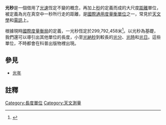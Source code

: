 '''光秒'''是一個借用了[[光速|光速]]恆定不變的概念，再加上[[秒|秒]]的定義而成的大尺度[[長度|距離]]單位，被定義為光在真空中一秒所行走的距離，是[[國際通用度量衡單位|國際通用度量衡單位]]之一，常見於[[天文學|天文學]]和[[電訊|電訊]]上。

根據現時[[國際度量衡局|國際度量衡局]]的定義，一光秒恆定於299,792,458米<ref>{{Cite book|title=The International System of Units (SI)|publisher=International Bureau of Weights and Measures|year=2006|isbn=9-282-22213-6|pages=112|url=http://www.bipm.org/utils/common/pdf/si_brochure_8_en.pdf|edition=8th ed.|archivedate=2013-11-05|archiveurl=https://web.archive.org/web/20131105051930/http://www.bipm.org/utils/common/pdf/si_brochure_8_en.pdf|deadurl=no}}</ref>。以光秒為基礎，我們還可以導引出其他單位的長度，小至[[光納秒|光納秒]]到較長的[[光分|光分]]、[[光時|光時]]和[[光日|光日]]。這些單位，不時都會在科普出版物裡出現。

== 參見 ==
* [[光年|光年]]

== 註釋 ==
{{reflist}}

{{天文長度}}

[[Category:長度單位|Category:長度單位]]
[[Category:天文測量|Category:天文測量]]